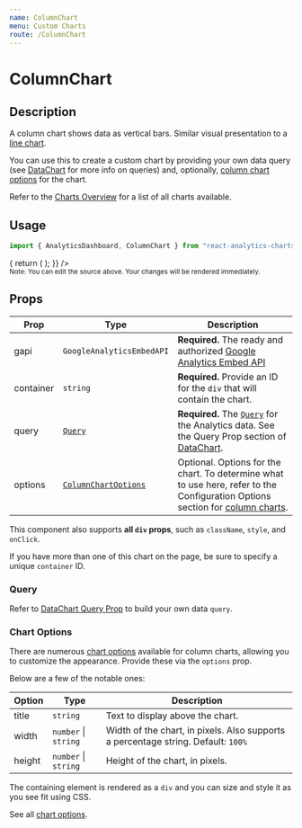 ```yaml
---
name: ColumnChart
menu: Custom Charts
route: /ColumnChart
---
```



<h1>ColumnChart</h1>

## Description

A column chart shows data as vertical bars. Similar visual presentation to a [line chart](/LineChart).

You can use this to create a custom chart by providing your own data query (see [DataChart](/DataChart) for more info on queries) and,
optionally, [column chart options](https://developers.google.com/chart/interactive/docs/gallery/columnchart#configuration-options) for the chart.

Refer to the [Charts Overview](/charts) for a list of all charts available.

## Usage

```jsx
import { AnalyticsDashboard, ColumnChart } from "react-analytics-charts";
```

<Playground>
  <AnalyticsDashboard
    authOptions={{ clientId }}
    renderCharts={(gapi, viewId) => {
      return (
        <ColumnChart
          gapi={gapi}
          query={{
            ids: viewId,
            "start-date": "14daysAgo",
            "end-date": "today",
            metrics: "ga:sessions",
            dimensions: "ga:date",
          }}
          container="sessions-by-date-chart"
          options={{
            title: `Sessions (14 Days)`,
          }}
        />
      );
    }}
  />
</Playground>

<br />

<small>
  Note: You can edit the source above. Your changes will be rendered
  immediately.
</small>

## Props

| Prop      | Type                                                                                                                   | Description                                                                                                                                                                                                                     |
| --------- | ---------------------------------------------------------------------------------------------------------------------- | ------------------------------------------------------------------------------------------------------------------------------------------------------------------------------------------------------------------------------- |
| gapi      | `GoogleAnalyticsEmbedAPI`                                                                                              | **Required.** The ready and authorized [Google Analytics Embed API](https://justinmahar.github.io/react-use-analytics-api/)                                                                                                     |
| container | `string`                                                                                                               | **Required.** Provide an ID for the `div` that will contain the chart.                                                                                                                                                          |
| query     | [`Query`](/DataChart#query-prop)                                                                                       | **Required.** The [`Query`](/DataChart#query-prop) for the Analytics data. See the Query Prop section of [DataChart](/DataChart).                                                                                               |
| options   | [`ColumnChartOptions`](https://developers.google.com/chart/interactive/docs/gallery/columnchart#configuration-options) | Optional. Options for the chart. To determine what to use here, refer to the Configuration Options section for [column charts](https://developers.google.com/chart/interactive/docs/gallery/columnchart#configuration-options). |

This component also supports **all `div` props**, such as `className`, `style`, and `onClick`.

If you have more than one of this chart on the page, be sure to specify a unique `container` ID.

### Query

Refer to [DataChart Query Prop](/DataChart#query-prop) to build your own data `query`.

### Chart Options

There are numerous [chart options](https://developers.google.com/chart/interactive/docs/gallery/columnchart#configuration-options) available for
column charts, allowing you to customize the appearance. Provide these via the `options` prop.

Below are a few of the notable ones:

| Option | Type                     | Description                                                                       |
| ------ | ------------------------ | --------------------------------------------------------------------------------- |
| title  | `string`                 | Text to display above the chart.                                                  |
| width  | `number` &#124; `string` | Width of the chart, in pixels. Also supports a percentage string. Default: `100%` |
| height | `number` &#124; `string` | Height of the chart, in pixels.                                                   |

The containing element is rendered as a `div` and you can size and style it as you see fit using CSS.

See all [chart options](https://developers.google.com/chart/interactive/docs/gallery/columnchart#configuration-options).
